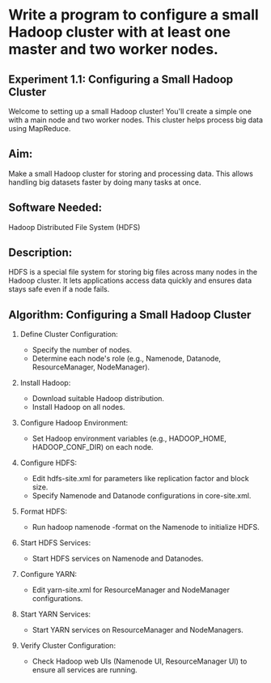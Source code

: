 # Write a program to configure a small Hadoop cluster with at least one master and two worker nodes.

## Experiment 1.1: Configuring a Small Hadoop Cluster

Welcome to setting up a small Hadoop cluster! You'll create a simple one with a main node and two worker nodes. This cluster helps process big data using MapReduce.

## Aim:
Make a small Hadoop cluster for storing and processing data. This allows handling big datasets faster by doing many tasks at once.

## Software Needed:
Hadoop Distributed File System (HDFS)

## Description:
HDFS is a special file system for storing big files across many nodes in the Hadoop cluster. It lets applications access data quickly and ensures data stays safe even if a node fails.

## Algorithm: Configuring a Small Hadoop Cluster

1. Define Cluster Configuration:
   - Specify the number of nodes.
   - Determine each node's role (e.g., Namenode, Datanode, ResourceManager, NodeManager).

2. Install Hadoop:
   - Download suitable Hadoop distribution.
   - Install Hadoop on all nodes.

3. Configure Hadoop Environment:
   - Set Hadoop environment variables (e.g., HADOOP_HOME, HADOOP_CONF_DIR) on each node.

4. Configure HDFS:
   - Edit hdfs-site.xml for parameters like replication factor and block size.
   - Specify Namenode and Datanode configurations in core-site.xml.

5. Format HDFS:
   - Run hadoop namenode -format on the Namenode to initialize HDFS.

6. Start HDFS Services:
   - Start HDFS services on Namenode and Datanodes.

7. Configure YARN:
   - Edit yarn-site.xml for ResourceManager and NodeManager configurations.

8. Start YARN Services:
   - Start YARN services on ResourceManager and NodeManagers.

9. Verify Cluster Configuration:
   - Check Hadoop web UIs (Namenode UI, ResourceManager UI) to ensure all services are running.